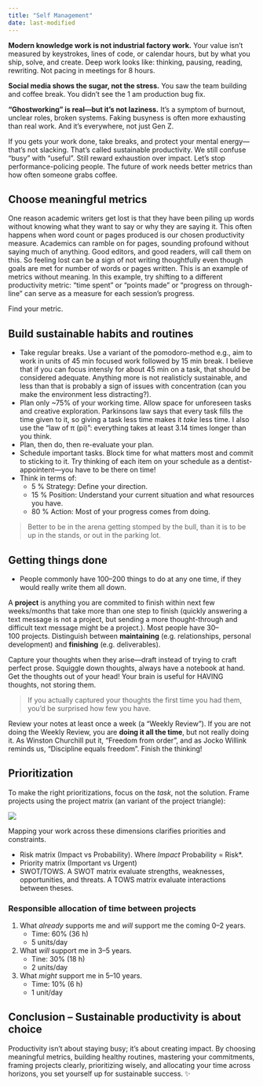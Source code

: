 ```yaml
---
title: "Self Management"
date: last-modified
---
```


:::{.callout-caution title="Under construction"}
:::

**Modern knowledge work is not industrial factory work.**
Your value isn’t measured by keystrokes, lines of code, or calendar hours, but by what you ship, solve, and create.
Deep work looks like: thinking, pausing, reading, rewriting.
Not pacing in meetings for 8 hours.

**Social media shows the sugar, not the stress.**
You saw the team building and coffee break.
You didn’t see the 1 am production bug fix.

**"Ghostworking" is real---but it’s not laziness.**
It’s a symptom of burnout, unclear roles, broken systems.
Faking busyness is often more exhausting than real work.
And it’s everywhere, not just Gen Z.

If you gets your work done, take breaks, and protect your mental energy---that’s not slacking.
That's called sustainable productivity.
We still confuse "busy" with "useful".
Still reward exhaustion over impact.
Let's stop performance-policing people.
The future of work needs better metrics than how often someone grabs coffee.

## Choose meaningful metrics

One reason academic writers get lost is that they have been piling up words without knowing what they want to say or why they are saying it.
This often happens when word count or pages produced is our chosen productivity measure.
Academics can ramble on for pages, sounding profound without saying much of anything.
Good editors, and good readers, will call them on this.
So feeling lost can be a sign of not writing thoughtfully even though goals are met for number of words or pages written.
This is an example of metrics without meaning.
In this example, try shifting to a different productivity metric: "time spent" or "points made" or "progress on through-line" can serve as a measure for each session's progress.

Find your metric.

## Build sustainable habits and routines

* Take regular breaks.
Use a variant of the pomodoro-method e.g., aim to work in units of 45 min focused work followed by 15 min break.
I believe that if you can focus intensly for about 45 min on a task, that should be considered adequate.
Anything more is not realisticly sustainable, and less than that is probably a sign of issues with concentration (can you make the environment less distracting?).
* Plan only ~75% of your working time.
Allow space for unforeseen tasks and creative exploration.
Parkinsons law says that every task fills the time given to it, so giving a task less time makes it *take* less time.
I also use the "law of π (pi)": everything takes at least 3.14 times longer than you think.
* Plan, then do, then re-evaluate your plan.
* Schedule important tasks.
Block time for what matters most and commit to sticking to it.
Try thinking of each item on your schedule as a dentist-appointent---you have to be there on time!
* Think in terms of:
  * 5 % Strategy: Define your direction.
  * 15 % Position: Understand your current situation and what resources you have.
  * 80 % Action: Most of your progress comes from doing.

> Better to be in the arena getting stomped by the bull, than it is to be up in the stands, or out in the parking lot.

## Getting things done

* People commonly have 100--200 things to do at any one time, if they would really write them all down.

A **project** is anything you are commited to finish within next few weeks/months that take more than one step to finish (quickly answering a text message is not a project, but sending a more thought-through and difficult text message might be a project.). Most people have 30--100 projects. Distinguish between **maintaining** (e.g. relationships, personal development) and **finishing** (e.g. deliverables).

Capture your thoughts when they arise---draft instead of trying to craft perfect prose.
Squiggle down thoughts, always have a notebook at hand.
Get the thoughts out of your head!
Your brain is useful for HAVING thoughts, not storing them.

> If you actually captured your thoughts the first time you had them, you’d be surprised how few you have.

Review your notes at least once a week (a "Weekly Review").
If you are <span class="red-underline">not</span> doing the Weekly Review, you are **doing it all the time**, but not really doing it.
As Winston Churchill put it, "Freedom from order", and as Jocko Willink reminds us, "Discipline equals freedom".
Finish the thinking!

## Prioritization

To make the right prioritizations, focus on the *task*, not the solution.
Frame projects using the project matrix (an variant of the project triangle):

![](images/project-square.png)

Mapping your work across these dimensions clarifies priorities and constraints.

* Risk matrix (Impact vs Probability).
Where *Impact * Probability = Risk*.
* Priority matrix (Important vs Urgent)
* SWOT/TOWS.
A SWOT matrix evaluate strengths, weaknesses, opportunities, and threats.
A TOWS matrix evaluate interactions between theses.

### Responsible allocation of time between projects

1. What *already* supports me and *will* support me the coming 0--2 years.
    * Time: 60% (36 h)
    * 5 units/day
2. What *will* support me in 3--5 years.
    * Tine: 30% (18 h)
    * 2 units/day
3. What *might* support me in 5--10 years.
    * Time: 10% (6 h)
    * 1 unit/day

## Conclusion – Sustainable productivity is about choice

Productivity isn't about staying busy; it’s about creating impact.
By choosing meaningful metrics, building healthy routines, mastering your commitments, framing projects clearly, prioritizing wisely, and allocating your time across horizons, you set yourself up for sustainable success. ✨